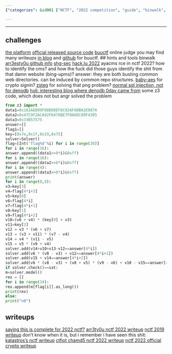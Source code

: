 ```yaml
---
{"categories": &id001 ["NCTF", "2022 competition", "guide", "binwalk", "GitHub repositories", "SQL injection", "challenges"], "category": "Web Application Security", "date": "2022-12-05 08:00:02", "description": "Join the NCTF 2022 competition and get ready to put your skills to the test! The summary outlines essential resources such as binwalk, GitHub repositories, and SQL injection techniques to help you conquer the challenges. Get started today and showcase your talents on the global stage!", "tags": *id001, "title": "nctf writeups"}

---
```


------
## challenges
[the platform](https://nctf.h4ck.fun)
[official released source code](https://github.com/X1cT34m/NCTF2022)
[buuctf](https://buuoj.cn/) online judge
you may find many writeups [in blog](https://oopsdc.com/post/buuctf/) and [github](https://github.com/Yeuoly/buuctf_pwn) for buuctf.
## hints and tools
binwalk
[arr3esty0u github info](https://github.com/Arr3stY0u)
[shg-sec](https://shg-sec.com/#)
[hack.lu 2022](https://ctftime.org/event/1727)
ayacms rce in nctf 2022? how to identify the cms? and how the fuck did those guys identify the shit from that damn website (bing-upms)?
answer: they are both busting common web directories. can be induced by common repo structures.
[baby-aes](https://github.com/zieglerk/baby-AES) for crypto signin?
[zsteg](https://www.doyler.net/security-not-included/zsteg-easy-ctf-flags) for solving that png problem?
[normal sql injection, not for denodb](https://www.doyler.net/security-not-included/sqlite-injection)
[huli: interesting blog where denodb 0day came from](https://blog.huli.tw)
some z3 code, which does not but angr solved the problem
```python
from z3 import *
data1=0x162AEB99F80DD8EF8C82AFADBA2E087A
data2=0x47C9F2ACA92F6476BE7F0A6DC89F4305
data3=0x33B57575
answer=[]
flag1=[]
key=[0x7e,0x1f,0x19,0x75]
solver=Solver()
flag=[Int('flag%d'%i) for i in range(36)]
for i in range(16):
answer.append((data1>>8*i)&0xff)
for i in range(16):
answer.append((data2>>8*i)&0xff)
for i in range(4):
answer.append((data3>>8*i)&0xff)
print(answer)
for i in range(0,9):
v3=key[3]
v4=flag[4*i+3]
v5=key[0]
v6=flag[4*i]
v7=flag[4*i+1]
v8=key[1]
v9=flag[4*i+2]
v10=(v6 + v4) * (key[0] + v3)
v11=key[2]
v12 = v3 * (v6 + v7)
v13 = (v3 + v11) * (v7 - v4)
v14 = v4 * (v11 - v5)
v15 = v5 * (v9 + v4)
solver.add(v14+v10+v13-v12==answer[4*i])
solver.add(v6 * (v8 - v3) + v12==answer[4*i+1])
solver.add(v15 + v14==answer[4*i+2])
solver.add(v6 * (v8 - v3) + (v8 + v5) * (v9 - v6) + v10 - v15==answer[4*i+3])
if solver.check()==sat:
m=solver.model()
rex = []
for i in range(34):
rex.append(m[flag[i]].as_long())
print(rex)
else:
print("n0")
```
## writeups
[saying this is complete for 2022 nctf?](https://pupil857.github.io/)
[arr3ty0u nctf 2022 writeup](http://mp.weixin.qq.com/s?__biz=Mzg4MjcxMTAwMQ==&mid=2247485772&idx=1&sn=0f5b969f111d79027c59e6e2145698ef&chksm=cf53c9faf82440ec839aa7fc6b35bbc03251c824c5c5407ed9eb51181471d7514d651e3cfe97&mpshare=1&scene=23&srcid=12055uACFGja8KBjcPtP8ErG&sharer_sharetime=1670169963855&sharer_shareid=6eea79ff6da57fc6752ab0bc570bf392#rd)
[nctf 2019 writeup](https://www.codetd.com/en/article/9046407)
don't know when it is, but i remember i have seen this shit: [katastros's nctf writeup](https://blog.katastros.com/a?ID=00650-571829f2-3af9-4b1c-a3b7-3ebebca04377)
[ctfiot chamd5 nctf 2022 writeup](https://www.ctfiot.com/83703.html)
[nctf 2022 official crypto writeup](http://blog.tolinchan.xyz/2022/12/05/nctf-2022-official-writeup-crypto/)
